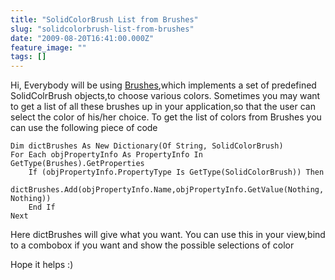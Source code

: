 ```yaml
---
title: "SolidColorBrush List from Brushes"
slug: "solidcolorbrush-list-from-brushes"
date: "2009-08-20T16:41:00.000Z"
feature_image: ""
tags: []
---
```


Hi, Everybody will be using [Brushes](http://msdn.microsoft.com/en-us/library/system.windows.media.brushes.aspx),which implements a set of predefined SolidColrBrush objects,to choose various colors. Sometimes you may want to get a list of all these brushes up in your application,so that the user can select the color of his/her choice. To get the list of colors from Brushes you can use the following piece of code

    Dim dictBrushes As New Dictionary(Of String, SolidColorBrush)
    For Each objPropertyInfo As PropertyInfo In GetType(Brushes).GetProperties
    	If (objPropertyInfo.PropertyType Is GetType(SolidColorBrush)) Then
     		dictBrushes.Add(objPropertyInfo.Name,objPropertyInfo.GetValue(Nothing, Nothing)) 
    	End If 
    Next
    

Here dictBrushes will give what you want. You can use this in your view,bind to a combobox if you want and show the possible selections of color

Hope it helps :)